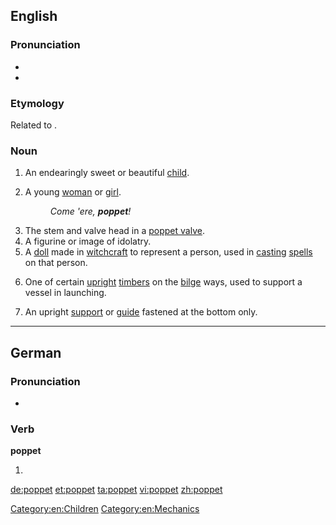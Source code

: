 ==English==

===Pronunciation===
* {{IPA|/ˈpɒ.pɪt/}}
* {{rhymes|ɒpɪt}}

===Etymology===
Related to {{term|puppet|lang=en}}.

===Noun===
{{en-noun}}

# {{context|informal}} An endearingly sweet or beautiful [[child]].
# {{context|informal}} A young [[woman]] or [[girl]].
#: ''Come 'ere, '''poppet'''!''
# The stem and valve head in a [[poppet valve]].
# A figurine or image of idolatry.
# A [[doll]] made in [[witchcraft]] to represent a person, used in [[cast]]ing [[spell]]s on that person.
# {{context|nautical}} One of certain [[upright]] [[timber]]s on the [[bilge]] ways, used to support a vessel in launching.
#: {{rfquotek|Totten}}
# {{context|engineering}} An upright [[support]] or [[guide]] fastened at the bottom only.

[[Category:en:Children]]
[[Category:en:Mechanics]]

----

==German==

===Pronunciation===
* {{IPA|/ˈpɔpət/|lang=de}}

===Verb===
'''poppet'''

# {{de-verb form of|poppen|2|p|k1}}

[[de:poppet]]
[[et:poppet]]
[[ta:poppet]]
[[vi:poppet]]
[[zh:poppet]]